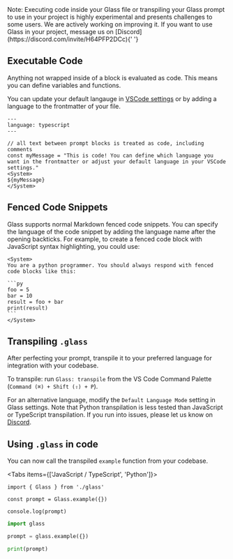 
<Callout type="info">
  Note: Executing code inside your Glass file or transpiling your Glass prompt to use in your project is highly
  experimental and presents challenges to some users. We are actively working on improving it. If you want to use Glass
  in your project, message us on [Discord](https://discord.com/invite/H64PFP2DCc){' '}
</Callout>

## Executable Code

Anything not wrapped inside of a block is evaluated as code. This means you can define variables and functions.

You can update your default langauge in [VSCode settings](/vscode) or by adding a language to the frontmatter of your file.

```glass-ts
---
language: typescript
---

// all text between prompt blocks is treated as code, including comments
const myMessage = "This is code! You can define which language you want in the frontmatter or adjust your default language in your VSCode settings."
<System>
${myMessage}
</System>
```

## Fenced Code Snippets

Glass supports normal Markdown fenced code snippets. You can specify the language of the code snippet by adding the language name after the opening backticks. For example, to create a fenced code block with JavaScript syntax highlighting, you could use:

````glass-py
<System>
You are a python programmer. You should always respond with fenced code blocks like this:

```py
foo = 5
bar = 10
result = foo + bar
print(result)
```
</System>
````

## Transpiling `.glass`

After perfecting your prompt, transpile it to your preferred language for integration with your codebase.

To transpile: run `Glass: transpile` from the VS Code Command Palette (`Command (⌘) + Shift (⇧) + P`).

For an alternative language, modify the `Default Language Mode` setting in Glass settings. Note that Python transpilation is less tested than JavaScript or TypeScript transpilation. If you run into issues, please let us know on [Discord](https://discord.com/invite/H64PFP2DCc).

## Using `.glass` in code

You can now call the transpiled `example` function from your codebase.

<Tabs items={['JavaScript / TypeScript', 'Python']}>
  <Tab>

```glass-ts
import { Glass } from './glass'

const prompt = Glass.example({})

console.log(prompt)
```

  </Tab>

  <Tab>

```python
import glass

prompt = glass.example({})

print(prompt)
```

  </Tab>
</Tabs>
